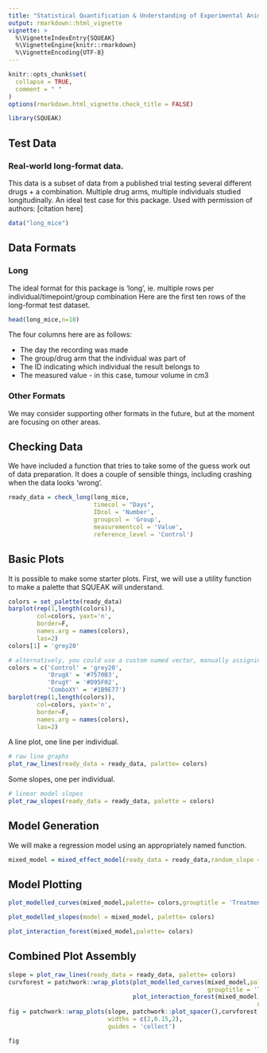 ```yaml
---
title: "Statistical Quantification & Understanding of Experimental Animal Kinetics (SQUEAK)"
output: rmarkdown::html_vignette
vignette: >
  %\VignetteIndexEntry{SQUEAK}
  %\VignetteEngine{knitr::rmarkdown}
  %\VignetteEncoding{UTF-8}
---
```


```r
knitr::opts_chunk$set(
  collapse = TRUE,
  comment = " "
)
options(rmarkdown.html_vignette.check_title = FALSE)
```

```r
library(SQUEAK)
```

## Test Data
### Real-world long-format data.
This data is a subset of data from a published trial testing several different drugs + a combination. Multiple drug arms, multiple individuals studied longitudinally. An ideal test case for this package. Used with permission of authors: [citation here]
```r
data("long_mice")
```

## Data Formats
### Long
The ideal format for this package is 'long', ie. multiple rows per individual/timepoint/group combination
Here are the first ten rows of the long-format test dataset.
```r
head(long_mice,n=10)
```
The four columns here are as follows:

 * The day the recording was made
 * The group/drug arm that the individual was part of
 * The ID indicating which individual the result belongs to
 * The measured value - in this case, tumour volume in cm3
 
### Other Formats

We may consider supporting other formats in the future, but at the moment are focusing on other areas. 

## Checking Data

We have included a function that tries to take some of the guess work out of data preparation.
It does a couple of sensible things, including crashing when the data looks 'wrong'.
```r
ready_data = check_long(long_mice,
                        timecol = "Days",
                        IDcol = 'Number',
                        groupcol = 'Group',
                        measurementcol = 'Value',
                        reference_level = 'Control')
```

## Basic Plots
It is possible to make some starter plots.
First, we will use a utility function to make a palette that SQUEAK will understand.
```r
colors = set_palette(ready_data)
barplot(rep(1,length(colors)), 
        col=colors, yaxt='n', 
        border=F, 
        names.arg = names(colors), 
        las=2)
colors[1] = 'grey20'

# alternatively, you could use a custom named vector, manually assigning a color to each group
colors = c('Control' = 'grey20',
           'DrugX' = '#7570B3',
           'DrugY' = '#D95F02',
           'ComboXY' = '#1B9E77')
barplot(rep(1,length(colors)), 
        col=colors, yaxt='n', 
        border=F, 
        names.arg = names(colors), 
        las=2)
```


A line plot, one line per individual.
```r
# raw line graphs
plot_raw_lines(ready_data = ready_data, palette= colors)
```

Some slopes, one per individual.
```r
# linear model slopes
plot_raw_slopes(ready_data = ready_data, palette = colors)
```

## Model Generation
We will make a regression model using an appropriately named function.
```r
mixed_model = mixed_effect_model(ready_data = ready_data,random_slope = T,random_intercept = T)
```


## Model Plotting

```r
plot_modelled_curves(mixed_model,palette= colors,grouptitle = 'Treatment',show_confidence = TRUE)
```

```r
plot_modelled_slopes(model = mixed_model, palette= colors)
```

```r
plot_interaction_forest(mixed_model,palette= colors)
```

## Combined Plot Assembly
```r
slope = plot_raw_lines(ready_data = ready_data, palette= colors)
curvforest = patchwork::wrap_plots(plot_modelled_curves(mixed_model,palette = colors,
                                                        grouptitle = 'Treatment'),
                                   plot_interaction_forest(mixed_model,palette = colors), 
                                                                      ncol=1)
fig = patchwork::wrap_plots(slope, patchwork::plot_spacer(),curvforest, ncol=3,
                            widths = c(2,0.15,2),
                            guides = 'collect')

fig
```

